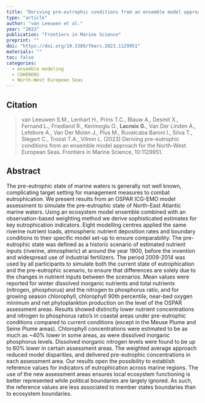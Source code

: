 ```yaml
---
title: "Deriving pre-eutrophic conditions from an ensemble model approach for the North-West European Seas"
type: "article"
author: "van Leeuwen et al."
year: "2023"
publication: "Frontiers in Marine Science"
preprint: ""
doi: "https://doi.org/10.3389/fmars.2023.1129951"
materials: ""
toc: false
categories:
  - ensemble modeling
  - COHERENS
  - North-West European Seas
---
```


## Citation

> van Leeuwen S.M., Lenhart H., Prins T.C., Blauw A., Desmit X., Fernand L., Friedland R., Kerimoglu O., **Lacroix G.**, Van Der Linden A., Lefebvre A., Van Der Molen J., Plus M., Ruvalcaba Baroni I., Silva T., Stegert C., Troost T.A., Vilmin L. (2023) Deriving pre-eutrophic conditions from an ensemble model approach for the North-West European Seas. Frontiers in Marine Science, 10:1129951.

## Abstract

The pre-eutrophic state of marine waters is generally not well known, complicating target setting for management measures to combat eutrophication. We present results from an OSPAR ICG-EMO model assessment to simulate the pre-eutrophic state of North-East Atlantic marine waters. Using an ecosystem model ensemble combined with an observation-based weighting method we derive sophisticated estimates for key eutrophication indicators. Eight modelling centres applied the same riverine nutrient loads, atmospheric nutrient deposition rates and boundary conditions to their specific model set-up to ensure comparability. The pre-eutrophic state was defined as a historic scenario of estimated nutrient inputs (riverine, atmospheric) at around the year 1900, before the invention and widespread use of industrial fertilizers. The period 2009-2014 was used by all participants to simulate both the current state of eutrophication and the pre-eutrophic scenario, to ensure that differences are solely due to the changes in nutrient inputs between the scenarios. Mean values were reported for winter dissolved inorganic nutrients and total nutrients (nitrogen, phosphorus) and the nitrogen to phosphorus ratio, and for growing season chlorophyll, chlorophyll 90th percentile, near-bed oxygen minimum and net phytoplankton production on the level of the OSPAR assessment areas. Results showed distinctly lower nutrient concentrations and nitrogen to phosphorus ratio’s in coastal areas under pre-eutrophic conditions compared to current conditions (except in the Meuse Plume and Seine Plume areas). Chlorophyll concentrations were estimated to be as much as ~40% lower in some areas, as were dissolved inorganic phosphorus levels. Dissolved inorganic nitrogen levels were found to be up to 60% lower in certain assessment areas. The weighted average approach reduced model disparities, and delivered pre-eutrophic concentrations in each assessment area. Our results open the possibility to establish reference values for indicators of eutrophication across marine regions. The use of the new assessment areas ensures local ecosystem functioning is better represented while political boundaries are largely ignored. As such, the reference values are less associated to member states boundaries than to ecosystem boundaries.
